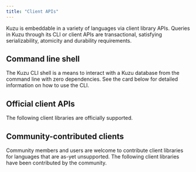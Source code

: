 ```yaml
---
title: "Client APIs"
---
```



Kuzu is embeddable in a variety of languages via client library APIs. Queries in Kuzu through
its CLI or client APIs are transactional, satisfying serializability, atomicity and durability requirements.

## Command line shell

The Kuzu CLI shell is a means to interact with a Kuzu database from the command line with zero dependencies.
See the card below for detailed information on how to use the CLI.

<LinkCard
  title="Command Line"
  href="/client-apis/cli"
/>

## Official client APIs

The following client libraries are officially supported.

<CardGrid>
  <LinkCard
    title="Python"
    href="/client-apis/python"
  />
  <LinkCard
    title="Node.js"
    href="/client-apis/nodejs"
  />
  <LinkCard
    title="Java"
    href="/client-apis/java"
  />
  <LinkCard
    title="Rust"
    href="/client-apis/rust"
  />
  <LinkCard
    title="C"
    href="/client-apis/c"
  />
  <LinkCard
    title="C++"
    href="/client-apis/cpp"
  />
</CardGrid>


## Community-contributed clients

Community members and users are welcome to contribute client libraries for languages that are as-yet
unsupported. The following client libraries have been contributed by the community.

<CardGrid>
  <LinkCard
    title=".NET"
    href="/client-apis/net"
  />

  <LinkCard
    title="Elixir"
    href="/client-apis/elixir"
  />

  <LinkCard
    title="Ruby"
    href="/client-apis/ruby"
  />

  <LinkCard
    title="Nim"
    href="/client-apis/nim"
  />

</CardGrid>

